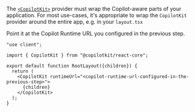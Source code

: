 
The [`<CopilotKit>`](/reference/components/CopilotKit) provider must wrap the Copilot-aware parts of your application.
For most use-cases, it's appropriate to wrap the `CopilotKit` provider around the entire app, e.g. in your `layout.tsx`

Point it at the Copilot Runtime URL you configured in the previous step.

  ```tsx filename="layout.tsx" showLineNumbers {7, 9}
  "use client";

  import { CopilotKit } from "@copilotkit/react-core";

  export default function RootLayout({children}) {
    return (
      <CopilotKit runtimeUrl="<copilot-runtime-url-configured-in-the-previous-step>">
        {children}
      </CopilotKit>
    );
  }
  ```